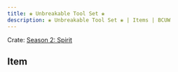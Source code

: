 ---
title: ❀ Unbreakable Tool Set ❀
description: ❀ Unbreakable Tool Set ❀ | Items | BCUW
---

Crate: [Season 2: Spirit](/crates/season/s2/)

## Item
<Cdn path="2D/Spirit" name="❀ Unbreakable Tool Set ❀" ext="png" />